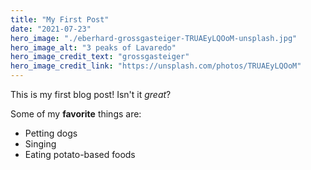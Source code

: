 ```yaml
---
title: "My First Post"
date: "2021-07-23"
hero_image: "./eberhard-grossgasteiger-TRUAEyLQOoM-unsplash.jpg"
hero_image_alt: "3 peaks of Lavaredo"
hero_image_credit_text: "grossgasteiger"
hero_image_credit_link: "https://unsplash.com/photos/TRUAEyLQOoM"
---
```


This is my first blog post! Isn't it *great*?

Some of my **favorite** things are:

* Petting dogs
* Singing
* Eating potato-based foods
